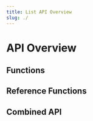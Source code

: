 ```yaml
---
title: List API Overview
slug: ./
---
```


# <ModuleDocHeader spec={Spec} link={false} /> API Overview

## Functions

<FunctionList spec={Spec} />

<FeatureRequest />

## Reference Functions

<FunctionList spec={Spec} group="list/reference" />

## Combined API

<CombinedApi spec={Spec} />
